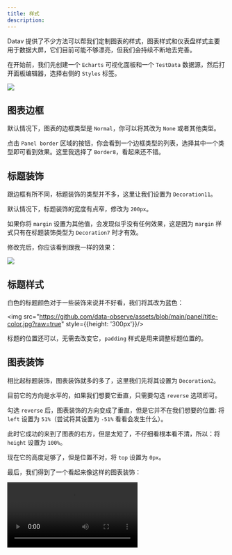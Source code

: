 ```yaml
---
title: 样式
description: 
---
```



Datav 提供了不少方法可以帮我们定制图表的样式，图表样式和仪表盘样式主要用于数据大屏，它们目前可能不够漂亮，但我们会持续不断地去完善。

在开始前，我们先创建一个 `Echarts` 可视化面板和一个 `TestData` 数据源，然后打开面板编辑器，选择右侧的 `Styles` 标签。

<img src="https://github.com/data-observe/assets/blob/main/panel/panel-border-editor.jpg?raw=true" />

## 图表边框

默认情况下，图表的边框类型是 `Normal`，你可以将其改为 `None` 或者其他类型。

点击 `Panel border` 区域的按钮，你会看到一个边框类型的列表，选择其中一个类型即可看到效果。这里我选择了 `Border8`，看起来还不错。

## 标题装饰

跟边框有所不同，标题装饰的类型并不多，这里让我们设置为 `Decoration11`。

默认情况下，标题装饰的宽度有点窄，修改为 `200px`。

如果你将 `margin` 设置为其他值，会发现似乎没有任何效果，这是因为 `margin` 样式只有在标题装饰类型为 `Decoration7` 时才有效。

修改完后，你应该看到跟我一样的效果：

<img src="https://github.com/data-observe/assets/blob/main/panel/title-decoration.jpg?raw=true" />

## 标题样式

白色的标题颜色对于一些装饰来说并不好看，我们将其改为蓝色：

<img src="https://github.com/data-observe/assets/blob/main/panel/title-color.jpg?raw=true" style={{height: '300px'}}/>

标题的位置还可以，无需去改变它，`padding` 样式是用来调整标题位置的。

## 图表装饰

相比起标题装饰，图表装饰就多的多了，这里我们先将其设置为 `Decoration2`。

目前它的方向是水平的，如果我们想要它垂直，只需要勾选 `reverse` 选项即可。

勾选 `reverse` 后，图表装饰的方向变成了垂直，但是它并不在我们想要的位置: 将 `left` 设置为 `51%`（尝试将其设置为 `-51%` 看看会发生什么）。

此时它成功的来到了图表的右方，但是太短了，不仔细看根本看不清，所以：将 `height` 设置为 `100%`。

现在它的高度足够了，但是位置不对，将 `top` 设置为 `0px`。

最后，我们得到了一个看起来像这样的图表装饰：

<video autoPlay controls src="https://github.com/data-observe/assets/blob/main/panel/style-final.mov?raw=true" />
